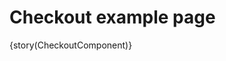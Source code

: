 

<Meta title="Pages/Checkout"
  component={CheckoutComponent}
/>

# Checkout example page 


<Preview>
  <Story 
    name='Checkout' 
    inline 
    parameters={params(CheckoutComponent)}
  >
    {story(CheckoutComponent)}
  </Story>
</Preview>